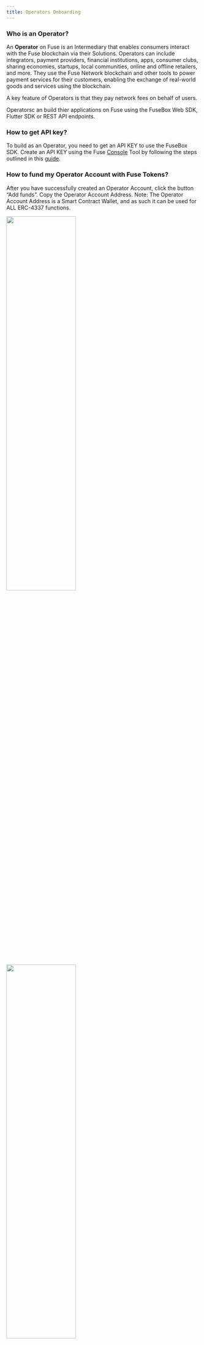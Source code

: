 ```yaml
---
title: Operators Onboarding
---
```


### Who is an Operator?

An **Operator** on Fuse is an Intermediary that enables consumers interact with the Fuse blockchain via their Solutions. Operators can include integrators, payment providers, financial institutions, apps, consumer clubs, sharing economies, startups, local communities, online and offline retailers, and more. They use the Fuse Network blockchain and other tools to power payment services for their customers, enabling the exchange of real-world goods and services using the blockchain.

A key feature of Operators is that they pay network fees on behalf of users.

Operatorsc an  build thier applications on Fuse using the FuseBox Web SDK, Flutter SDK or REST API endpoints.


### How to get API key?
To build as an Operator, you need to get an API KEY to use the FuseBox SDK. Create an API KEY using the Fuse [Console](https://console.fuse.io/build) Tool by following the steps outlined in this [guide](../../fuse-box/getting-started). 

###  How to fund my Operator Account with Fuse Tokens?

After you have successfully created an Operator Account, click the button “Add funds”. Copy the Operator Account Address.
Note: The Operator Account Address is a Smart Contract Wallet, and as such it can be used for ALL ERC-4337 functions.

<img src="/img/console/operator-add-funds.png" width="60%" height="50%" />

<img src="/img/console/operator-balance.png" width="60%" height="50%" />

Once you have funded the Operator Account with at least 10 Fuse Tokens, you can then access the API Key.


<img src="/img/console/operator-dashboard-final.png" width="60%" height="50%" />

**Note: Operator Functions are currently only available on Mainnet.**

How to get Fuse Tokens?

FUSE is available on several centralized (CEX) and decentralized DEX [exchanges](../intro-to-fuse/fuse_token#where-to-buy-fuse-token).

Via [Voltage Finance](https://voltage.finance/home).

[BSC Bridge](../Voltage-Finance-bridge-FuseBNB-Chain)

### How to deploy a Smart Contract on Fuse?

Build on Fuse [Guides](../../developers/deploying-smart-contracts/).

### How to build on Sparknet?
To deploy applications to Fuse Sparknet, follow the "Build on Fuse Guide" and set the Network ID to **123**.

### How to deploy to mainnet?
To deploy applications to Fuse Sparknet, follow the "Build on Fuse Guide" and set the Network ID to **122**.

###  How to find ALL API endpoints?

[API References](../../fuse-box/fuse-apis/api-introduction).

### How to find ALL Web/Flutter SDK methods

The [FuseBox SDK](../../fuse-box/sdk/) contains ALL the methods required for building a complete application on Fuse. The SDKs for both Flutter and JS. The FuseBox SDK simplifies the incorporation of Account Abstraction on the Fuse Blockchain, offering features such as:

- Smart Contract Wallet Creation.
- ERC20 and Native FUSE Transfers.
- Staking.
- Data Services.
- Trading Functions.


### How do you  set up a Paymaster?

Upon successfully creating an API and funding your Operator Account, your Operator Account Paymaster is pre-funded with 1 FUSE (enough to sponser ~300 txns) and you can set up your application for a Gasless experience by parsing a 3rd argument when initializing the FuseBox SDK.

Ensure you replace YOUR_FUSEBOX_API_KEY with your actual API key:

```js
const apiKey = "YOUR_FUSEBOX_API_KEY";
const credentials = new ethers.Wallet(privateKey);
const fuseSDK = await FuseSDK.init(apiKey, credentials, {
  withPaymaster: true,
});
```

###  Which node providers supports Fuse and their URLs?

See RPC Node Providers [page](../getting-started-with-fuse/rpc).



###  How to get Fuse test tokens for building on Sparknet?

[ChainDrop faucet](https://chaindrop.org/?chainid=123&token=0xeeeeeeeeeeeeeeeeeeeeeeeeeeeeeeeeeeeeeeee "ChainDrop faucet"), [Stakely faucet](https://stakely.io/en/faucet/fuse-fuse) 


###  List of important Smart Contract Addresses?

[Here](../../category/important-smart-contracts)

###  Tutorial Guides:
- [FuseBox MetaMask Login](../../fuse-box/tutorials/metamask-login)
- [FuseBox Social Authentication using Web3Auth](http://localhost:3000/docs/fuse-box/tutorials/web3auth-login)
- [Send a Gasless transaction using FuseBox](../../fuse-box/tutorials/send-your-first-gasless-transaction)

